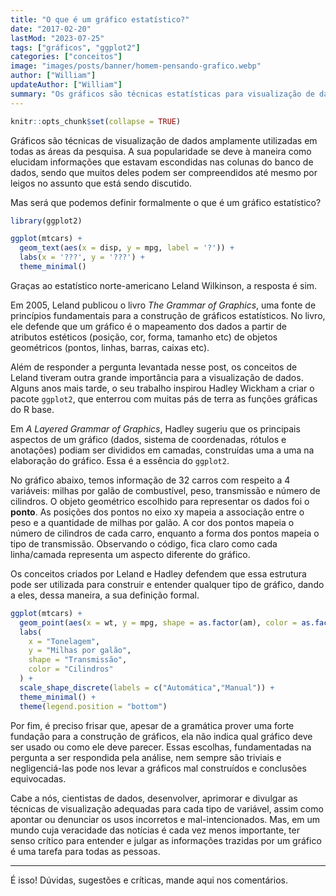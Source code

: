 ```yaml
---
title: "O que é um gráfico estatístico?"
date: "2017-02-20"
lastMod: "2023-07-25"
tags: ["gráficos", "ggplot2"]
categories: ["conceitos"]
image: "images/posts/banner/homem-pensando-grafico.webp"
author: ["William"]
updateAuthor: ["William"]
summary: "Os gráficos são técnicas estatísticas para visualização de dados amplamente utilizados em todas as áreas da pesquisa. Mas será que podemos definir formalmente o que eles são?"
---
```


```r
knitr::opts_chunk$set(collapse = TRUE)
```

Gráficos são técnicas de visualização de dados amplamente utilizadas em todas as áreas da pesquisa. A sua popularidade se deve à maneira como elucidam informações que estavam escondidas nas colunas do banco de dados, sendo que muitos deles podem ser compreendidos até mesmo por leigos no assunto que está sendo discutido.

Mas será que podemos definir formalmente o que é um gráfico estatístico?

```r
library(ggplot2)

ggplot(mtcars) +
  geom_text(aes(x = disp, y = mpg, label = '?')) +
  labs(x = '???', y = '???') +
  theme_minimal()
```

Graças ao estatístico norte-americano Leland Wilkinson, a resposta é sim.

Em 2005, Leland publicou o livro *The Grammar of Graphics*, uma fonte de princípios fundamentais para a construção de gráficos estatísticos. No livro, ele defende que um gráfico é o mapeamento dos dados a partir de atributos estéticos (posição, cor, forma, tamanho etc) de objetos geométricos (pontos, linhas, barras, caixas etc).

Além de responder a pergunta levantada nesse post, os conceitos de Leland tiveram outra grande importância para a visualização de dados. Alguns anos mais tarde, o seu trabalho inspirou Hadley Wickham a criar o pacote `ggplot2`, que enterrou com muitas pás de terra as funções gráficas do R base.

Em *A Layered Grammar	of Graphics*, Hadley sugeriu que os principais aspectos de um gráfico (dados, sistema de coordenadas, rótulos e anotações) podiam ser divididos em camadas, construídas uma a uma na elaboração do gráfico. Essa é a essência do `ggplot2`.

No gráfico abaixo, temos informação de 32 carros com respeito a 4 variáveis: milhas por galão de combustível, peso, transmissão e número de cilindros. O objeto geométrico escolhido para representar os dados foi o **ponto**. As posições dos pontos no eixo xy mapeia a associação entre o peso e a quantidade de milhas por galão. A cor dos pontos mapeia o número de cilindros de cada carro, enquanto a forma dos pontos mapeia o tipo de transmissão. Observando o código, fica claro como cada linha/camada representa um aspecto diferente do gráfico.

Os conceitos criados por Leland e Hadley defendem que essa estrutura pode ser utilizada para construir e entender qualquer tipo de gráfico, dando a eles, dessa maneira, a sua definição formal.

```r
ggplot(mtcars) +
  geom_point(aes(x = wt, y = mpg, shape = as.factor(am), color = as.factor(cyl))) +
  labs(
    x = "Tonelagem",
    y = "Milhas por galão",
    shape = "Transmissão",
    color = "Cilindros"
  ) +
  scale_shape_discrete(labels = c("Automática","Manual")) +
  theme_minimal() +
  theme(legend.position = "bottom")

```


Por fim, é preciso frisar que, apesar de a gramática prover uma forte fundação para a construção de gráficos, ela não indica qual gráfico deve ser usado ou como ele deve parecer. Essas escolhas, fundamentadas na pergunta a ser respondida pela análise, nem sempre são triviais e negligenciá-las pode nos levar a gráficos mal construídos e conclusões equivocadas. 

Cabe a nós, cientistas de dados, desenvolver, aprimorar e divulgar as técnicas de visualização adequadas para cada tipo de variável, assim como apontar ou denunciar os usos incorretos e mal-intencionados. Mas, em um mundo cuja veracidade das notícias é cada vez menos importante, ter senso crítico para entender e julgar as informações trazidas por um gráfico é uma tarefa para todas as pessoas.

---

É isso! Dúvidas, sugestões e críticas, mande aqui nos comentários.


